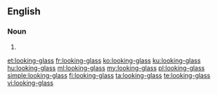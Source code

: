 ==English==

===Noun===
{{en-noun|looking-glasses}}

# {{alternative spelling of|looking glass}}

[[et:looking-glass]]
[[fr:looking-glass]]
[[ko:looking-glass]]
[[ku:looking-glass]]
[[hu:looking-glass]]
[[ml:looking-glass]]
[[my:looking-glass]]
[[pl:looking-glass]]
[[simple:looking-glass]]
[[fi:looking-glass]]
[[ta:looking-glass]]
[[te:looking-glass]]
[[vi:looking-glass]]